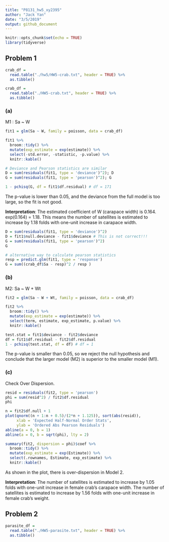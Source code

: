```yaml
---
title: "P8131_hw5_xy2395"
author: "Jack Yan"
date: "3/5/2019"
output: github_document
---
```


```r
knitr::opts_chunk$set(echo = TRUE)
library(tidyverse)
```

## Problem 1

```r
crab_df = 
  read.table("./hw5/HW5-crab.txt", header = TRUE) %>% 
  as.tibble()
```

```r
crab_df = 
  read.table("./HW5-crab.txt", header = TRUE) %>% 
  as.tibble()
```

### (a)

M1 : Sa ~ W

```r
fit1 = glm(Sa ~ W, family = poisson, data = crab_df)

fit1 %>% 
  broom::tidy() %>% 
  mutate(exp_estimate = exp(estimate)) %>% 
  select(-std.error, -statistic, -p.value) %>% 
  knitr::kable()

# Deviance and Pearson statistics are similar
D = sum(residuals(fit1, type = 'deviance')^2); D
G = sum(residuals(fit1, type = 'pearson')^2); G

1 - pchisq(G, df = fit1$df.residual) # df = 171
```

The p-value is lower than 0.05, and the deviance from the full model is too large, so the fit is not good.

**Interpretation**: The estimated coefficient of W (carapace width) is 0.164. exp(0.164) = 1.18. This means the number of satellites is estimated to increase by 1.18 folds with one-unit increase in carapace width.

```r
D = sum(residuals(fit1, type = 'deviance')^2)
D = fit1$null.deviance - fit1$deviance # This is not correct!!!
G = sum(residuals(fit1, type = 'pearson')^2)
G

# alternative way to calculate pearson statistics
resp = predict.glm(fit1, type = 'response')
G = sum((crab_df$Sa - resp)^2 / resp )
```


### (b)

M2: Sa ~ W + Wt

```r
fit2 = glm(Sa ~ W + Wt, family = poisson, data = crab_df)

fit2 %>% 
  broom::tidy() %>% 
  mutate(exp_estimate = exp(estimate)) %>% 
  select(term, estimate, exp_estimate, p.value) %>% 
  knitr::kable()

test.stat = fit1$deviance - fit2$deviance
df = fit1$df.residual - fit2$df.residual
1 - pchisq(test.stat, df = df) # df = 1
```

The p-value is smaller than 0.05, so we reject the null hypothesis and conclude that the larger model (M2) is superior to the smaller model (M1). 

### (c)

Check Over Dispersion.
```r
resid = residuals(fit2, type = 'pearson')
phi = sum(resid^2) / fit2$df.residual
phi

n = fit2$df.null + 1
plot(qnorm((n + 1:n + 0.5)/(2*n + 1.125)), sort(abs(resid)),
     xlab = 'Expected Half-Normal Order Stats',
     ylab = 'Ordered Abs Pearson Residuals')
abline(a = 0, b = 1)
abline(a = 0, b = sqrt(phi), lty = 2)

summary(fit2, dispersion = phi)$coef %>%
  broom::tidy() %>% 
  mutate(exp_estimate = exp(Estimate)) %>% 
  select(.rownames, Estimate, exp_estimate) %>%
  knitr::kable()
```

As shown in the plot, there is over-dispersion in Model 2. 

**Interpretation**: The number of satellites is estimated to increase by 1.05 folds with one-unit increase in female crab's carapace width. The number of satellites is estimated to increase by 1.56 folds with one-unit increase in female crab's weight.



## Problem 2

```r
parasite_df = 
  read.table("./HW5-parasite.txt", header = TRUE) %>% 
  as.tibble()
```

